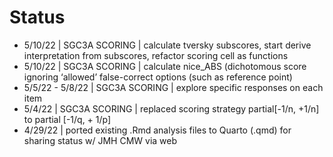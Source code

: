 # Status {.unnumbered}

-   5/10/22 \| SGC3A SCORING \| calculate tversky subscores, start derive interpretation from subscores, refactor scoring cell as functions
-   5/10/22 \| SGC3A SCORING \| calculate nice_ABS (dichotomous score ignoring 'allowed' false-correct options (such as reference point)
-   5/5/22 - 5/8/22 \| SGC3A SCORING \| explore specific responses on each item
-   5/4/22 \| SGC3A SCORING \| replaced scoring strategy partial\[-1/n, +1/n\] to partial \[-1/q, + 1/p\]
-   4/29/22 \| ported existing .Rmd analysis files to Quarto (.qmd) for sharing status w/ JMH CMW via web
